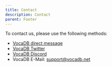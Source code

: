 ```yaml
---
title: Contact 
description: Contact
parent: Footer
---
```


To contact us, please use the following methods:
* [VocaDB direct message](https://vocadb.net/User?groupId=Admin)
* [VocaDB Twitter](https://twitter.com/VocaDB)
* [VocaDB Discord](https://discord.com/invite/3bwXQNXKCz)
* VocaDB E-Mail: support@vocadb.net